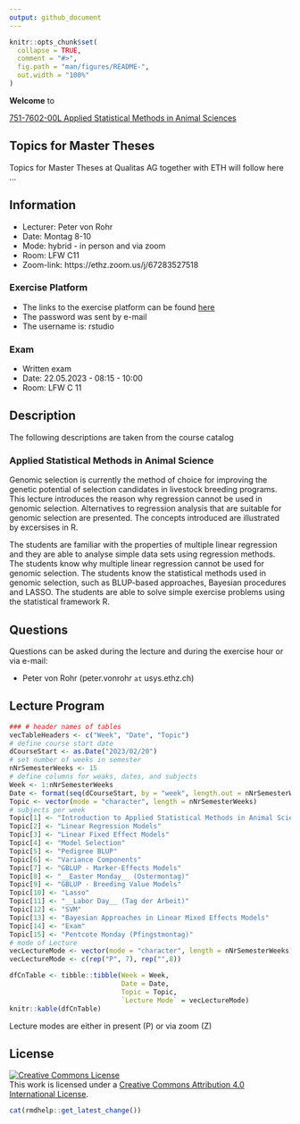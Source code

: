 ```yaml
---
output: github_document
---
```


<!-- README.md is generated from README.Rmd. Please edit that file -->

```r
knitr::opts_chunk$set(
  collapse = TRUE,
  comment = "#>",
  fig.path = "man/figures/README-",
  out.width = "100%"
)
```

__Welcome__ to 

[751-7602-00L  Applied Statistical Methods in Animal Sciences](https://www.vvz.ethz.ch/Vorlesungsverzeichnis/lerneinheit.view?semkez=2023S&ansicht=ALLE&lerneinheitId=168899&lang=en)


## Topics for Master Theses
Topics for Master Theses at Qualitas AG together with ETH will follow here ...


## Information
- Lecturer: Peter von Rohr
- Date: Montag 8-10
- Mode: hybrid - in person and via zoom
- Room: LFW C11 
- Zoom-link: https://ethz.zoom.us/j/67283527518


### Exercise Platform
- The links to the exercise platform can be found [here](https://charlotte-ngs.github.io/asmss2023/misc/20230227_rexpf_student_links.html)
- The password was sent by e-mail
- The username is: rstudio


### Exam
- Written exam
- Date: 22.05.2023 - 08:15 - 10:00
- Room: LFW C 11


## Description
The following descriptions are taken from the course catalog

### Applied Statistical Methods in Animal Science
Genomic selection is currently the method of choice for improving the genetic potential of selection candidates in livestock breeding programs. This lecture introduces the reason why regression cannot be used in genomic selection. Alternatives to regression analysis that are suitable for genomic selection are presented. The concepts introduced are illustrated by excersises in R.

The students are familiar with the properties of multiple linear regression and they are able to analyse simple data sets using regression methods. The students know why multiple linear regression cannot be used for genomic selection. The students know the statistical methods used in genomic selection, such as BLUP-based approaches, Bayesian procedures and LASSO. The students are able to solve simple exercise problems using the statistical framework R.


## Questions
Questions can be asked during the lecture and during the exercise hour or via e-mail: 

- Peter von Rohr (peter.vonrohr `at` usys.ethz.ch)


## Lecture Program
```r
### # header names of tables
vecTableHeaders <- c("Week", "Date", "Topic")
# define course start date
dCourseStart <- as.Date("2023/02/20")
# set number of weeks in semester
nNrSemesterWeeks <- 15
# define columns for weaks, dates, and subjects
Week <- 1:nNrSemesterWeeks
Date <- format(seq(dCourseStart, by = "week", length.out = nNrSemesterWeeks), "%d.%m")
Topic <- vector(mode = "character", length = nNrSemesterWeeks)
# subjects per week
Topic[1] <- "Introduction to Applied Statistical Methods in Animal Science"
Topic[2] <- "Linear Regression Models"
Topic[3] <- "Linear Fixed Effect Models"
Topic[4] <- "Model Selection"
Topic[5] <- "Pedigree BLUP"
Topic[6] <- "Variance Components"
Topic[7] <- "GBLUP - Marker-Effects Models"
Topic[8] <- "__Easter Monday__ (Ostermontag)"
Topic[9] <- "GBLUP - Breeding Value Models"
Topic[10] <- "Lasso"
Topic[11] <- "__Labor Day__ (Tag der Arbeit)" 
Topic[12] <- "SVM"
Topic[13] <- "Bayesian Approaches in Linear Mixed Effects Models"
Topic[14] <- "Exam" 
Topic[15] <- "Pentcote Monday (Pfingstmontag)"
# mode of Lecture
vecLectureMode <- vector(mode = "character", length = nNrSemesterWeeks)
vecLectureMode <- c(rep("P", 7), rep("",8))

dfCnTable <- tibble::tibble(Week = Week, 
                            Date = Date, 
                            Topic = Topic, 
                            `Lecture Mode` = vecLectureMode)
knitr::kable(dfCnTable)
```

Lecture modes are either in present (P) or via zoom (Z)

## License

<a rel="license" href="http://creativecommons.org/licenses/by/4.0/"><img alt="Creative Commons License" style="border-width:0" src="https://i.creativecommons.org/l/by/4.0/88x31.png" /></a><br />This work is licensed under a <a rel="license" href="http://creativecommons.org/licenses/by/4.0/">Creative Commons Attribution 4.0 International License</a>.


```r
cat(rmdhelp::get_latest_change())
```

